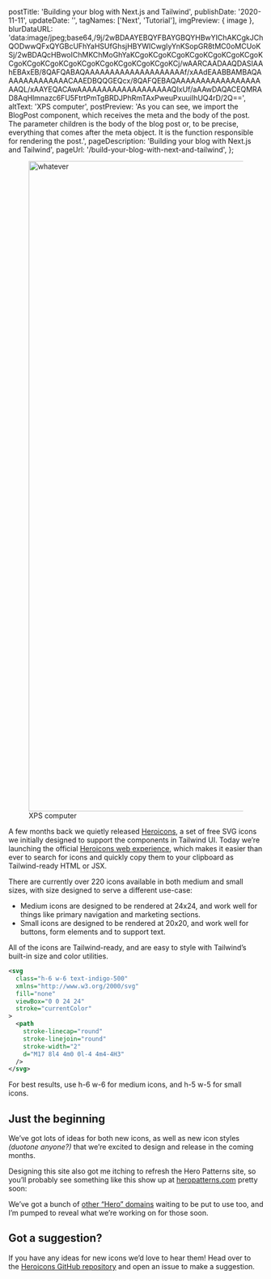 
  postTitle: 'Building your blog with Next.js and Tailwind',
  publishDate: '2020-11-11',
  updateDate: '',
  tagNames: ['Next', 'Tutorial'],
  imgPreview: { image },
  blurDataURL:
    'data:image/jpeg;base64,/9j/2wBDAAYEBQYFBAYGBQYHBwYIChAKCgkJChQODwwQFxQYGBcUFhYaHSUfGhsjHBYWICwgIyYnKSopGR8tMC0oMCUoKSj/2wBDAQcHBwoIChMKChMoGhYaKCgoKCgoKCgoKCgoKCgoKCgoKCgoKCgoKCgoKCgoKCgoKCgoKCgoKCgoKCgoKCgoKCj/wAARCAADAAQDASIAAhEBAxEB/8QAFQABAQAAAAAAAAAAAAAAAAAAAAf/xAAdEAABBAMBAQAAAAAAAAAAAAACAAEDBQQGEQcx/8QAFQEBAQAAAAAAAAAAAAAAAAAAAQL/xAAYEQACAwAAAAAAAAAAAAAAAAAAAQIxUf/aAAwDAQACEQMRAD8AqHlmnazc6FU5FtrtPmTgBRDJPhRmTAxPweuPxuuiIhUQ4rD/2Q==',
  altText: 'XPS computer',
  postPreview:
    'As you can see, we import the BlogPost component, which receives the meta and the body of the post. The parameter children is the body of the blog post or, to be precise, everything that comes after the meta object. It is the function responsible for rendering the post.',
  pageDescription: 'Building your blog with Next.js and Tailwind',
  pageUrl: '/build-your-blog-with-next-and-tailwind',
};


<figure>
  <Image
    src={image}
    alt="whatever"
    width="1920"
    height="1282"
    layout="responsive"
    className="object-cover"
    priority
    placeholder="blur"
    blurDataURL="data:image/jpeg;base64,/9j/2wBDAAYEBQYFBAYGBQYHBwYIChAKCgkJChQODwwQFxQYGBcUFhYaHSUfGhsjHBYWICwgIyYnKSopGR8tMC0oMCUoKSj/2wBDAQcHBwoIChMKChMoGhYaKCgoKCgoKCgoKCgoKCgoKCgoKCgoKCgoKCgoKCgoKCgoKCgoKCgoKCgoKCgoKCgoKCj/wAARCAADAAQDASIAAhEBAxEB/8QAFQABAQAAAAAAAAAAAAAAAAAAAAf/xAAdEAABBAMBAQAAAAAAAAAAAAACAAEDBQQGEQcx/8QAFQEBAQAAAAAAAAAAAAAAAAAAAQL/xAAYEQACAwAAAAAAAAAAAAAAAAAAAQIxUf/aAAwDAQACEQMRAD8AqHlmnazc6FU5FtrtPmTgBRDJPhRmTAxPweuPxuuiIhUQ4rD/2Q=="
  />
  <figcaption>XPS computer</figcaption>
</figure>

A few months back we quietly released [Heroicons](https://www.heroicons.com/), a set of free SVG icons we initially designed to support the components in Tailwind UI. Today we’re launching the official [Heroicons web experience](https://www.heroicons.com/), which makes it easier than ever to search for icons and quickly copy them to your clipboard as Tailwind-ready HTML or JSX.

There are currently over 220 icons available in both medium and small sizes, with size designed to serve a different use-case:

- Medium icons are designed to be rendered at 24x24, and work well for things like primary navigation and marketing sections.
- Small icons are designed to be rendered at 20x20, and work well for buttons, form elements and to support text.

All of the icons are Tailwind-ready, and are easy to style with Tailwind’s built-in size and color utilities.

```xml
<svg
  class="h-6 w-6 text-indigo-500"
  xmlns="http://www.w3.org/2000/svg"
  fill="none"
  viewBox="0 0 24 24"
  stroke="currentColor"
>
  <path
    stroke-linecap="round"
    stroke-linejoin="round"
    stroke-width="2"
    d="M17 8l4 4m0 0l-4 4m4-4H3"
  />
</svg>
```

For best results, use h-6 w-6 for medium icons, and h-5 w-5 for small icons.

## Just the beginning

We’ve got lots of ideas for both new icons, as well as new icon styles _(duotone anyone?)_ that we’re excited to design and release in the coming months.

Designing this site also got me itching to refresh the Hero Patterns site, so you’ll probably see something like this show up at [heropatterns.com](http://www.heropatterns.com/) pretty soon:

We’ve got a bunch of [other “Hero” domains](https://twitter.com/steveschoger/status/1266042614710767616?s=20) waiting to be put to use too, and I’m pumped to reveal what we’re working on for those soon.

## Got a suggestion?

If you have any ideas for new icons we’d love to hear them! Head over to the [Heroicons GitHub repository](https://github.com/tailwindlabs/heroicons) and open an issue to make a suggestion.
